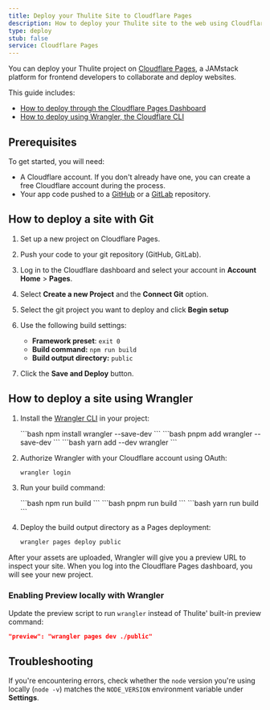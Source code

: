 ```yaml
---
title: Deploy your Thulite Site to Cloudflare Pages
description: How to deploy your Thulite site to the web using Cloudflare Pages.
type: deploy
stub: false
service: Cloudflare Pages
---
```


You can deploy your Thulite project on [Cloudflare Pages](https://pages.cloudflare.com/), a JAMstack platform for frontend developers to collaborate and deploy websites.

This guide includes:

- [How to deploy through the Cloudflare Pages Dashboard](#how-to-deploy-a-site-with-git)
- [How to deploy using Wrangler, the Cloudflare CLI](#how-to-deploy-a-site-using-wrangler)

## Prerequisites

To get started, you will need:

- A Cloudflare account. If you don't already have one, you can create a free Cloudflare account during the process.
- Your app code pushed to a [GitHub](https://github.com/) or a [GitLab](https://about.gitlab.com/) repository.

## How to deploy a site with Git

1. Set up a new project on Cloudflare Pages.
2. Push your code to your git repository (GitHub, GitLab).
3. Log in to the Cloudflare dashboard and select your account in **Account Home** > **Pages**.
4. Select **Create a new Project** and the **Connect Git** option.
5. Select the git project you want to deploy and click **Begin setup**
6. Use the following build settings:

    - **Framework preset**: `exit 0`
    - **Build command:** `npm run build`
    - **Build output directory:** `public`

7. Click the **Save and Deploy** button.

## How to deploy a site using Wrangler

1. Install the [Wrangler CLI](https://developers.cloudflare.com/workers/wrangler/get-started/) in your project:

    <Tabs>
      <TabItem label="npm">
    ```bash
    npm install wrangler --save-dev
    ```
      </TabItem>
      <TabItem label="pnpm">
    ```bash
    pnpm add wrangler  --save-dev
    ```
      </TabItem>
      <TabItem label="Yarn">
    ```bash
    yarn add --dev wrangler
    ```
      </TabItem>
    </Tabs>

2. Authorize Wrangler with your Cloudflare account using OAuth:

    ```bash
    wrangler login
    ```

3. Run your build command:

    <Tabs>
      <TabItem label="npm">
    ```bash
    npm run build
    ```
      </TabItem>
      <TabItem label="pnpm">
    ```bash
    pnpm run build
    ```
      </TabItem>
      <TabItem label="Yarn">
    ```bash
    yarn run build
    ```
      </TabItem>
    </Tabs>

4. Deploy the build output directory as a Pages deployment:

    ```bash
    wrangler pages deploy public
    ```

After your assets are uploaded, Wrangler will give you a preview URL to inspect your site. When you log into the Cloudflare Pages dashboard, you will see your new project.

### Enabling Preview locally with Wrangler

Update the preview script to run `wrangler` instead of Thulite' built-in preview command:

```json title="package.json"
"preview": "wrangler pages dev ./public"
```

## Troubleshooting

If you're encountering errors, check whether the `node` version you're using locally (`node -v`) matches the `NODE_VERSION` environment variable under **Settings**.
